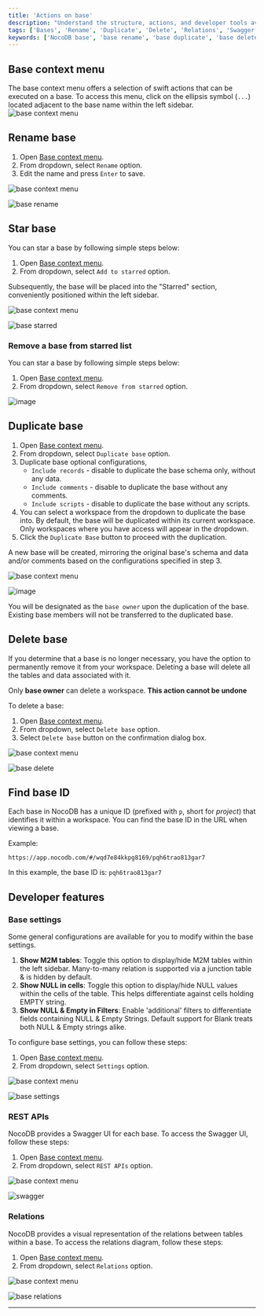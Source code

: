 ```yaml
---
title: 'Actions on base'
description: "Understand the structure, actions, and developer tools available in a base."
tags: ['Bases', 'Rename', 'Duplicate', 'Delete', 'Relations', 'Swagger', 'REST APIs']
keywords: ['NocoDB base', 'base rename', 'base duplicate', 'base delete', 'base star', 'base context menu', 'base owner', 'base collaboration', 'base actions']
---
```


## Base context menu
The base context menu offers a selection of swift actions that can be executed on a base. To access this menu, click on the ellipsis symbol (`...`) located adjacent to the base name within the left sidebar.
![base context menu](/img/v2/base/base-context-menu.png)


## Rename base

1. Open [Base context menu](#base-context-menu).
2. From dropdown, select `Rename` option.
3. Edit the name and press `Enter` to save.

![base context menu](/img/v2/base/base-context-menu.png)

![base rename](/img/v2/base/base-rename.png)


## Star base
You can star a base by following simple steps below:
1. Open [Base context menu](#base-context-menu).
2. From dropdown, select `Add to starred` option.

Subsequently, the base will be placed into the "Starred" section, conveniently positioned within the left sidebar.

![base context menu](/img/v2/base/base-context-menu.png)

![base starred](/img/v2/base/base-starred.png)

### Remove a base from starred list
You can star a base by following simple steps below:
1. Open [Base context menu](#base-context-menu).
2. From dropdown, select `Remove from starred` option.

![image](/img/v2/base/base-remove-from-starred.png)

## Duplicate base

1. Open [Base context menu](#base-context-menu).
2. From dropdown, select `Duplicate base` option.
3. Duplicate base optional configurations,
   - `Include records` - disable to duplicate the base schema only, without any data.
   - `Include comments` - disable to duplicate the base without any comments.
   - `Include scripts` - disable to duplicate the base without any scripts.
4. You can select a workspace from the dropdown to duplicate the base into. By default, the base will be duplicated within its current workspace. Only workspaces where you have access will appear in the dropdown.
5. Click the `Duplicate Base` button to proceed with the duplication.

A new base will be created, mirroring the original base's schema and data and/or comments based on the configurations specified in step 3.

![base context menu](/img/v2/base/base-context-menu.png)

![image](/img/v2/base/base-duplicate.png)

<Callout type="info">You will be designated as the `base owner` upon the duplication of the base. Existing base members will not be transferred to the duplicated base.</Callout>

## Delete base

If you determine that a base is no longer necessary, you have the option to permanently remove it from your workspace. Deleting a base will delete all the tables and data associated with it.

<Callout type="info">Only **base owner** can delete a workspace. **This action cannot be undone**</Callout>

To delete a base:

1. Open [Base context menu](#base-context-menu).
2. From dropdown, select `Delete base` option.
3. Select `Delete base` button on the confirmation dialog box.

![base context menu](/img/v2/base/base-context-menu.png)

![base delete](/img/v2/base/base-delete.png)

## Find base ID

Each base in NocoDB has a unique ID (prefixed with `p`, short for *project*) that identifies it within a workspace.
You can find the base ID in the URL when viewing a base.

Example:
```
https://app.nocodb.com/#/wqd7e84kkpg8169/pqh6trao813gar7
```
In this example, the base ID is: `pqh6trao813gar7`

## Developer features

### Base settings
Some general configurations are available for you to modify within the base settings.
1. **Show M2M tables**: Toggle this option to display/hide M2M tables within the left sidebar. Many-to-many relation is supported via a junction table & is hidden by default.
2. **Show NULL in cells**: Toggle this option to display/hide NULL values within the cells of the table. This helps differentiate against cells holding EMPTY string.
3. **Show NULL & Empty in Filters**: Enable 'additional' filters to differentiate fields containing NULL & Empty Strings. Default support for Blank treats both NULL & Empty strings alike.

To configure base settings, you can follow these steps:

1. Open [Base context menu](#base-context-menu).
2. From dropdown, select `Settings` option.

![base context menu](/img/v2/base/base-context-menu.png)

![base settings](/img/v2/base/base-settings.png)

### REST APIs
NocoDB provides a Swagger UI for each base. To access the Swagger UI, follow these steps:
1. Open [Base context menu](#base-context-menu).
2. From dropdown, select `REST APIs` option.

![base context menu](/img/v2/base/base-context-menu.png)

![swagger](/img/v2/base/base-swagger.png)

### Relations
NocoDB provides a visual representation of the relations between tables within a base. To access the relations diagram, follow these steps:
1. Open [Base context menu](#base-context-menu).
2. From dropdown, select `Relations` option.

![base context menu](/img/v2/base/base-context-menu.png)

![base relations](/img/v2/base/base-relations.png)

---